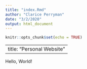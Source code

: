 ```yaml
---
title: "index.Rmd"
author: "Clarice Perryman"
date: "3/2/2020"
output: html_document
---
```


```r
knitr::opts_chunk$set(echo = TRUE)
```
---
title: "Personal Website"
---

Hello, World!


